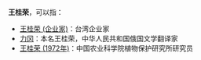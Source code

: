 '''王桂荣'''，可以指：
* [[王桂荣_(企业家)|王桂荣 (企业家)]]：台湾企业家
* [[力冈|力冈]]：本名王桂荣，中华人民共和国俄国文学翻译家
* [[王桂荣_(1972年)|王桂荣 (1972年)]]：中国农业科学院植物保护研究所研究员

{{Disambig|GR|Cat=三字王姓人名消歧义}}